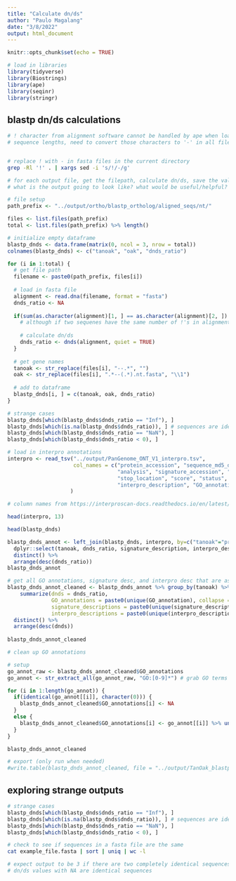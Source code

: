 ```yaml
---
title: "Calculate dn/ds"
author: "Paulo Magalang"
date: "3/8/2022"
output: html_document
---
```


```r
knitr::opts_chunk$set(echo = TRUE)
```

```r
# load in libraries
library(tidyverse)
library(Biostrings)
library(ape)
library(seqinr)
library(stringr)
```


## blastp dn/ds calculations

```bash
# ! character from alignment software cannot be handled by ape when loading in fasta file, causing unequal
# sequence lengths, need to convert those characters to '-' in all files


# replace ! with - in fasta files in the current directory
grep -Rl '!' . | xargs sed -i 's/!/-/g'

```

```r
# for each output file, get the filepath, calculate dn/ds, save the value
# what is the output going to look like? what would be useful/helpful?

# file setup
path_prefix <- "../output/ortho/blastp_ortholog/aligned_seqs/nt/"

files <- list.files(path_prefix)
total <- list.files(path_prefix) %>% length()

# initialize empty dataframe
blastp_dnds <- data.frame(matrix(0, ncol = 3, nrow = total))
colnames(blastp_dnds) <- c("tanoak", "oak", "dnds_ratio")

for (i in 1:total) {
  # get file path
  filename <- paste0(path_prefix, files[i])
  
  # load in fasta file
  alignment <- read.dna(filename, format = "fasta")
  dnds_ratio <- NA
  
  if(sum(as.character(alignment)[1, ] == as.character(alignment)[2, ]) != dim(alignment)[2]) { # check for unique sequences
    # although if two sequenes have the same number of !'s in alignment, can calculate dn/ds for some reason
    
    # calculate dn/ds
    dnds_ratio <- dnds(alignment, quiet = TRUE)
  }
  
  # get gene names
  tanoak <- str_replace(files[i], "--.*", "")
  oak <- str_replace(files[i], ".*--(.*).nt.fasta", "\\1")
  
  # add to dataframe
  blastp_dnds[i, ] = c(tanoak, oak, dnds_ratio)
}

```

```r
# strange cases
blastp_dnds[which(blastp_dnds$dnds_ratio == "Inf"), ]
blastp_dnds[which(is.na(blastp_dnds$dnds_ratio)), ] # sequences are identical
blastp_dnds[which(blastp_dnds$dnds_ratio == "NaN"), ] 
blastp_dnds[which(blastp_dnds$dnds_ratio < 0), ] 
```

```r
# load in interpro annotations
interpro <- read_tsv("../output/PanGenome_ONT_V1_interpro.tsv",
                     col_names = c("protein_accession", "sequence_md5_digest", "sequence_length",
                                   "analysis", "signature_accession", "signature_description", "start_location",
                                   "stop_location", "score", "status", "date", "interpro_accession",
                                   "interpro_description", "GO_annotation", "pathways_annotation")
                    )

# column names from https://interproscan-docs.readthedocs.io/en/latest/OutputFormats.html

head(interpro, 13)
```

```r
head(blastp_dnds)
```


```r
blastp_dnds_annot <- left_join(blastp_dnds, interpro, by=c("tanoak"="protein_accession")) %>%
  dplyr::select(tanoak, dnds_ratio, signature_description, interpro_description, GO_annotation) %>%
  distinct() %>%
  arrange(desc(dnds_ratio))
blastp_dnds_annot
```

```r
# get all GO annotations, signature desc, and interpro desc that are associated for each protein accession
blastp_dnds_annot_cleaned <- blastp_dnds_annot %>% group_by(tanoak) %>%
    summarize(dnds = dnds_ratio,
              GO_annotations = paste0(unique(GO_annotation), collapse = "|"),
              signature_descriptions = paste0(unique(signature_description), collapse = ", "),
              interpro_descriptions = paste0(unique(interpro_description), collapse = ", ")) %>%
  distinct() %>%
  arrange(desc(dnds))
  
blastp_dnds_annot_cleaned
```


```r
# clean up GO annotations

# setup
go_annot_raw <- blastp_dnds_annot_cleaned$GO_annotations
go_annot <- str_extract_all(go_annot_raw, "GO:[0-9]*") # grab GO terms only

for (i in 1:length(go_annot)) {
  if(identical(go_annot[[i]], character(0))) {
    blastp_dnds_annot_cleaned$GO_annotations[i] <- NA
  }
  else {
    blastp_dnds_annot_cleaned$GO_annotations[i] <- go_annot[[i]] %>% unique() %>% paste0(collapse = "|") # save unique GO terms
  }
}

blastp_dnds_annot_cleaned
```

```r
# export (only run when needed)
#write.table(blastp_dnds_annot_cleaned, file = "../output/TanOak_blastp_orthologs_dnds.tsv", quote = FALSE, sep = "\t", row.names = FALSE)
```










## exploring strange outputs

```r
# strange cases
blastp_dnds[which(blastp_dnds$dnds_ratio == "Inf"), ]
blastp_dnds[which(is.na(blastp_dnds$dnds_ratio)), ] # sequences are identical
blastp_dnds[which(blastp_dnds$dnds_ratio == "NaN"), ] 
blastp_dnds[which(blastp_dnds$dnds_ratio < 0), ] 
```

```bash
# check to see if sequences in a fasta file are the same
cat example_file.fasta | sort | uniq | wc -l

# expect output to be 3 if there are two completely identical sequences
# dn/ds values with NA are identical sequences
```













